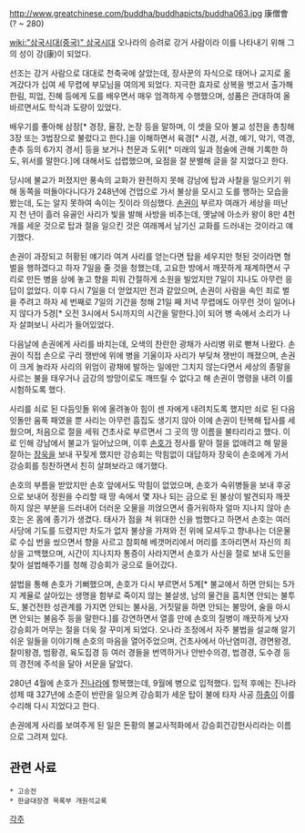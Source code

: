 http://www.greatchinese.com/buddha/buddhapicts/buddha063.jpg
康僧會
(? ~ 280)

[[wiki:"삼국시대(중국)" 삼국시대]] 오나라의 승려로 강거 사람이라 이를 나타내기 위해 그의 성이 강(康)이 되었다.

선조는 강거 사람으로 대대로 천축국에 살았는데, 장사꾼의 자식으로 태어나 교지로 옮겨갔다가 십여 세 무렵에 부모님을 여의게 되었다. 지극한 효자로 상복을 벗고서 출가해 한림, 피업, 진혜 등에게 도를 배우면서 매우 엄격하게 수행했으며, 성품은 관대하여 올바르면서도 학식과 도량이 있었다.

배우기를 좋아해 삼장[* 경장, 율장, 논장 등을 말하며, 이 셋을 모아 불교 성전을 총칭해 3장 또는 3법장으로 불렀다고 한다.]을 이해하면서 육경[* 시경, 서경, 예기, 악기, 역경, 춘추 등의 6가지 경서] 등을 보거나 천문과 도위[* 미래의 일과 점술에 관해 기록한 하도, 위서를 말한다.]에 대해서도 섭렵했으며, 요점을 잘 분별해 글을 잘 지었다고 한다.

당시에 불교가 퍼졌지만 풍속의 교화가 완전하지 못해 강남에 탑과 사찰을 일으키기 위해 동쪽을 떠돌아다니다가 248년에 건업으로 가서 불상을 모시고 도를 행하는 모습을 봤는데, 도는 알지 못하여 속이는 짓이라 의심했다. [[손권]]이 부르자 여래가 세상을 떠난 지 천 년이 흘러 유골인 사리가 빛을 발해 사방을 비추는데, 옛날에 아소카 왕이 8만 4천 개를 세운 것으로 탑과 절을 일으킨 것은 여래께서 남기신 교화를 드러내는 것이라고 얘기했다.

손권이 과장되고 허황된 얘기라 여겨 사리를 얻는다면 탑을 세우지만 헛된 것이라면 형벌을 행하겠다고 하자 7일을 줄 것을 청했는데, 고요한 방에서 깨끗하게 재계하면서 구리로 만든 병을 상에 놓고 향을 피워 간절하게 소원을 빌었지만 7일이 지나도 아무런 응답이 없었다. 이후 다시 7일을 더 얻었지만 전과 같았으며, 손권이 사람을 속인 죄로 벌을 주려고 하자 세 번째로 7일의 기간을 청해 21일 째 저녁 무렵에도 아무런 것이 일어나지 않다가 5경[* 오전 3시에서 5시까지의 시간을 말한다.]이 되어 병 속에서 소리가 나자 살펴보니 사리가 들어있었다.

다음날에 손권에게 사리를 바치는데, 오색의 찬란한 광채가 사리병 위로 뻗쳐 나왔다. 손권이 직접 손으로 구리 쟁반에 위에 병을 기울이자 사리가 부딪쳐 쟁반이 깨졌으며, 손권이 크게 놀라자 사리의 위엄이 광채에 발하는 일에만 그치지 않는다면서 세상의 종말을 사르는 불을 태우거나 금강의 방망이로도 깨뜨릴 수 없다고 해 손권이 명령을 내려 이를 시험하도록 했다.

사리를 쇠로 된 다듬잇돌 위에 올려놓아 힘이 센 자에게 내려치도록 했지만 쇠로 된 다음잇돌만 움푹 패였을 뿐 사리는 아무런 흠집도 생기지 않아 이에 손권이 탄복해 탑사를 세웠으며, 처음으로 절을 세워 건초사로 부르면서 그 곳의 땅 이름을 불타리라고 했다. 이로 인해 강남에서 불교가 일어났으며, 이후 [[손호]]가 정사를 맡아 절을 없애려고 해 말을 잘하는 [[장욱]]을 보내 꾸짖게 했지만 강승회는 막힘없이 대답하자 장욱이 손호에게 가서 강승회를 칭찬하면서 친히 살펴보라고 얘기했다.

손호의 부름을 받았지만 손호 앞에서도 막힘이 없었으며, 손호가 숙위병들을 보내 후궁으로 보내어 정원을 수리할 때 땅 속에서 몇 자나 되는 금으로 된 불상이 발견되자 깨끗하지 않은 부분을 드러내어 더러운 오물을 끼얹으면서 즐거워하자 얼마 지나지 않아 손호는 온 몸에 종기가 생겼다. 태사가 점을 쳐 위대한 신을 범했다고 하면서 손호는 여러 사당에 기도를 드렸지만 차도가 없자 불상을 가져와 전 위에 모셔두고 향내나는 더운물로 수십 번을 씼으면서 향을 사르고 참회해 베갯머리에서 머리를 조아리면서 자신의 죄상을 고백했으며, 시간이 지나지자 통증이 사라지면서 손호가 사신을 절로 보내 도인을 찾아 설법해주기를 청해 강승회가 궁으로 들어갔다.

설법을 통해 손호가 기뻐했으며, 손호가 다시 부르면서 5계[* 불교에서 하면 안되는 5가지 계율로 살아있는 생명을 함부로 죽이지 않는 불살생, 남의 물건을 훔치면 안되는 불투도, 불건전한 성관계를 가지면 안되는 불사음, 거짓말을 하면 안되는 불망어, 술을 마시면 안되는 불음주 등을 말한다.]를 강연하면서 열흘 만에 손호의 질병이 깨끗하게 낫자 강승회가 머무는 절을 더욱 잘 꾸미게 되었다. 오나라 조정에서 자주 불법을 설교해 알기 쉬운 일들을 이야기해 손호의 마음을 열어주었으며, 건초사에서 아난염미경, 경면왕경, 찰미왕경, 범황경, 육도집경 등 여러 경들을 번역하거나 안반수의경, 법경경, 도수경 등의 경전에 주석을 달아 서문을 달았다.

280년 4월에 손호가 [[진]]나라에 항복했는데, 9월에 병으로 입적했다. 입적 후에는 진나라 성제 때 327년에 소준이 반란을 일으켜 강승회가 세운 탑이 불에 타자 사공 [[하충]]이 이를 수리해 다시 지었다고 한다.

손권에게 사리를 보여주게 된 일은 돈황의 불교사적화에서 강승회건강헌사리라는 이름으로 그려져 있다.

== 관련 사료 ==
 * 고승전
 * 한글대장경 목록부 개원석교록

[[각주]]
